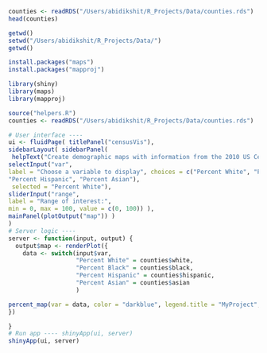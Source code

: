 ```r
counties <- readRDS("/Users/abidikshit/R_Projects/Data/counties.rds") 
head(counties)
```

```r
getwd()
setwd("/Users/abidikshit/R_Projects/Data/")
getwd()
```

```r
install.packages("maps")
install.packages("mapproj")
```

```r
library(shiny) 
library(maps) 
library(mapproj)
```

```r
source("helpers.R")
counties <- readRDS("/Users/abidikshit/R_Projects/Data/counties.rds")
```

```r
# User interface ----
ui <- fluidPage( titlePanel("censusVis"),
sidebarLayout( sidebarPanel(
 helpText("Create demographic maps with information from the 2010 US Census."),
selectInput("var",
label = "Choose a variable to display", choices = c("Percent White", "Percent Black",
"Percent Hispanic", "Percent Asian"),
 selected = "Percent White"),
sliderInput("range",
label = "Range of interest:",
min = 0, max = 100, value = c(0, 100)) ),
mainPanel(plotOutput("map")) )
)
# Server logic ----
server <- function(input, output) {
  output$map <- renderPlot({ 
    data <- switch(input$var,
                   "Percent White" = counties$white,
                   "Percent Black" = counties$black,
                   "Percent Hispanic" = counties$hispanic,
                   "Percent Asian" = counties$asian
                   )

percent_map(var = data, color = "darkblue", legend.title = "MyProject", max = 100, min = 10)
})

}
# Run app ---- shinyApp(ui, server)
shinyApp(ui, server)
```

